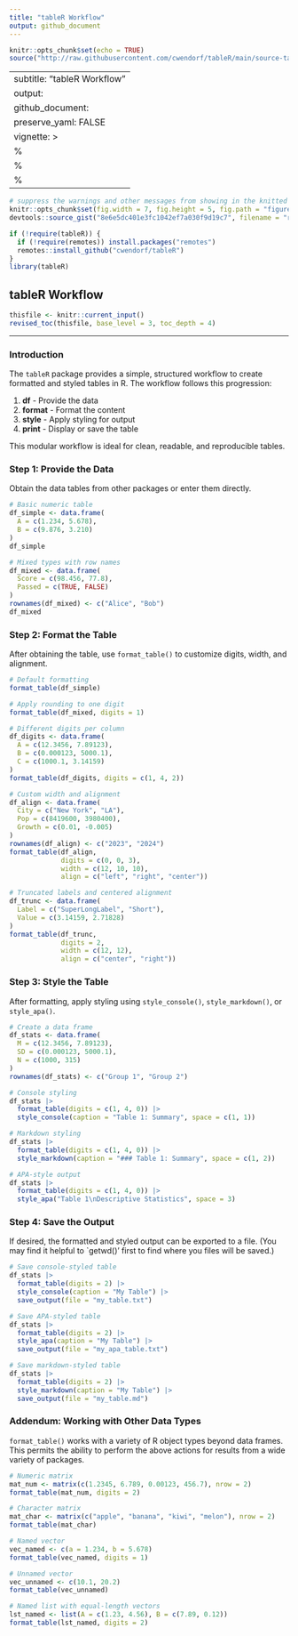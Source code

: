 ```yaml
---
title: "tableR Workflow"
output: github_document
---
```


```r
knitr::opts_chunk$set(echo = TRUE)
source("http://raw.githubusercontent.com/cwendorf/tableR/main/source-tableR.R")
```


---
subtitle: "tableR Workflow"
output:
  github_document:
    preserve_yaml: FALSE
vignette: >
  %\VignetteIndexEntry{tableR Workflow}
  %\VignetteEngine{knitr::rmarkdown}
  %\VignetteEncoding{UTF-8}
---

```r
# suppress the warnings and other messages from showing in the knitted file.
knitr::opts_chunk$set(fig.width = 7, fig.height = 5, fig.path = "figures/", echo = TRUE, warning = FALSE, message = FALSE)
devtools::source_gist("8e6e5dc401e3fc1042ef7a030f9d19c7", filename = "revised_toc.R")
```

```r
if (!require(tableR)) {
  if (!require(remotes)) install.packages("remotes")
  remotes::install_github("cwendorf/tableR")
}
library(tableR)
```

## tableR Workflow

```r
thisfile <- knitr::current_input()
revised_toc(thisfile, base_level = 3, toc_depth = 4)
```

---

### Introduction

The `tableR` package provides a simple, structured workflow to create formatted and styled tables in R. The workflow follows this progression:

1. **df** - Provide the data
2. **format** - Format the content
3. **style** - Apply styling for output
4. **print** - Display or save the table

This modular workflow is ideal for clean, readable, and reproducible tables.

### Step 1: Provide the Data

Obtain the data tables from other packages or enter them directly.

```r
# Basic numeric table
df_simple <- data.frame(
  A = c(1.234, 5.678),
  B = c(9.876, 3.210)
)
df_simple
```

```r
# Mixed types with row names
df_mixed <- data.frame(
  Score = c(98.456, 77.8),
  Passed = c(TRUE, FALSE)
)
rownames(df_mixed) <- c("Alice", "Bob")
df_mixed
```

### Step 2: Format the Table

After obtaining the table, use `format_table()` to customize digits, width, and alignment.

```r
# Default formatting
format_table(df_simple)
```

```r
# Apply rounding to one digit
format_table(df_mixed, digits = 1)
```

```r
# Different digits per column
df_digits <- data.frame(
  A = c(12.3456, 7.89123),
  B = c(0.000123, 5000.1),
  C = c(1000.1, 3.14159)
)
format_table(df_digits, digits = c(1, 4, 2))
```

```r
# Custom width and alignment
df_align <- data.frame(
  City = c("New York", "LA"),
  Pop = c(8419600, 3980400),
  Growth = c(0.01, -0.005)
)
rownames(df_align) <- c("2023", "2024")
format_table(df_align,
             digits = c(0, 0, 3),
             width = c(12, 10, 10),
             align = c("left", "right", "center"))
```

```r
# Truncated labels and centered alignment
df_trunc <- data.frame(
  Label = c("SuperLongLabel", "Short"),
  Value = c(3.14159, 2.71828)
)
format_table(df_trunc,
             digits = 2,
             width = c(12, 12),
             align = c("center", "right"))
```

### Step 3: Style the Table

After formatting, apply styling using `style_console()`, `style_markdown()`, or `style_apa()`.

```r
# Create a data frame
df_stats <- data.frame(
  M = c(12.3456, 7.89123),
  SD = c(0.000123, 5000.1),
  N = c(1000, 315)
)
rownames(df_stats) <- c("Group 1", "Group 2")
```

```r
# Console styling
df_stats |>
  format_table(digits = c(1, 4, 0)) |>
  style_console(caption = "Table 1: Summary", space = c(1, 1))
```

```r
# Markdown styling
df_stats |>
  format_table(digits = c(1, 4, 0)) |>
  style_markdown(caption = "### Table 1: Summary", space = c(1, 2))
```

```r
# APA-style output
df_stats |>
  format_table(digits = c(1, 4, 0)) |>
  style_apa("Table 1\nDescriptive Statistics", space = 3)
```

### Step 4: Save the Output

If desired, the formatted and styled output can be exported to a file. (You may find it helpful to `getwd()' first to find where you files will be saved.)

```r
# Save console-styled table
df_stats |>
  format_table(digits = 2) |>
  style_console(caption = "My Table") |>
  save_output(file = "my_table.txt")
```

```r
# Save APA-styled table
df_stats |>
  format_table(digits = 2) |>
  style_apa(caption = "My Table") |>
  save_output(file = "my_apa_table.txt")
```

```r
# Save markdown-styled table
df_stats |>
  format_table(digits = 2) |>
  style_markdown(caption = "My Table") |>
  save_output(file = "my_table.md")
```

### Addendum: Working with Other Data Types

`format_table()` works with a variety of R object types beyond data frames. This permits the ability to perform the above actions for results from a wide variety of packages.

```r
# Numeric matrix
mat_num <- matrix(c(1.2345, 6.789, 0.00123, 456.7), nrow = 2)
format_table(mat_num, digits = 2)
```

```r
# Character matrix
mat_char <- matrix(c("apple", "banana", "kiwi", "melon"), nrow = 2)
format_table(mat_char)
```

```r
# Named vector
vec_named <- c(a = 1.234, b = 5.678)
format_table(vec_named, digits = 1)
```

```r
# Unnamed vector
vec_unnamed <- c(10.1, 20.2)
format_table(vec_unnamed)
```

```r
# Named list with equal-length vectors
lst_named <- list(A = c(1.23, 4.56), B = c(7.89, 0.12))
format_table(lst_named, digits = 2)
```
